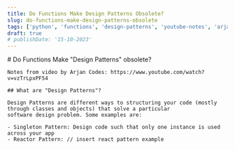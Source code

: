 ```yaml
---
title: Do Functions Make Design Patterns Obsolete?
slug: do-functions-make-design-patterns-obsolete
tags: ['python', 'functions', 'design-patterns', 'youtube-notes', 'arjancodes']
draft: true
# publishDate: '15-10-2023'
---
```


<article class="prose dark:prose-invert">
    # Do Functions Make "Design Patterns" obsolete?
    
    Notes from video by Arjan Codes: https://www.youtube.com/watch?v=vzTrLpxPF54

    ## What are "Design Patterns"?

    Design Patterns are different ways to structuring your code (mostly through classes and objects) that solve a particular
    software design problem. Some examples are:

    - Singleton Pattern: Design code such that only one instance is used across your app
    - Reactor Pattern: // insert react pattern example


</article>
